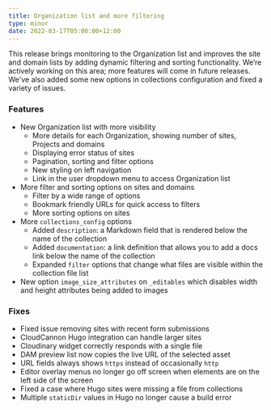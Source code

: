 ```yaml
---
title: Organization list and more filtering
type: minor
date: 2022-03-17T05:00:00+12:00
---
```

This release brings monitoring to the Organization list and improves the site and domain lists by adding dynamic filtering and sorting functionality. We’re actively working on this area; more features will come in future releases. We've also added some new options in collections configuration and fixed a variety of issues.

### Features

* New Organization list with more visibility
  * More details for each Organization, showing number of sites, Projects and domains
  * Displaying error status of sites
  * Pagination, sorting and filter options
  * New styling on left navigation
  * Link in the user dropdown menu to access Organization list
* More filter and sorting options on sites and domains
  * Filter by a wide range of options
  * Bookmark friendly URLs for quick access to filters
  * More sorting options on sites
* More `collections_config` options
  * Added `description`\: a Markdown field that is rendered below the name of the collection
  * Added `documentation`\: a link definition that allows you to add a docs link below the name of the collection
  * Expanded `filter` options that change what files are visible within the collection file list
* New option `image_size_attributes` on `_editables` which disables width and height attributes being added to images

### Fixes

* Fixed issue removing sites with recent form submissions
* CloudCannon Hugo integration can handle larger sites
* Cloudinary widget correctly responds with a single file
* DAM preview list now copies the live URL of the selected asset
* URL fields always shows `https` instead of occasionally `http`
* Editor overlay menus no longer go off screen when elements are on the left side of the screen
* Fixed a case where Hugo sites were missing a file from collections
* Multiple `staticDir` values in Hugo no longer cause a build error
